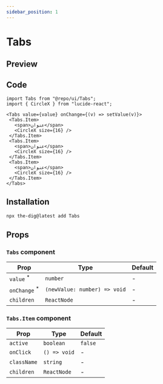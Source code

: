```yaml
---
sidebar_position: 1
---
```


# Tabs

## Preview


<Container className="flex flex-col gap-4">
  <TabsPreview />
</Container>

## Code

```tsx
import Tabs from "@repo/ui/Tabs";
import { CircleX } from "lucide-react";

<Tabs value={value} onChange={(v) => setValue(v)}>
 <Tabs.Item>
   <span>عنوان</span>
   <CircleX size={16} />
 </Tabs.Item>
 <Tabs.Item>
   <span>عنوان</span>
   <CircleX size={16} />
 </Tabs.Item>
 <Tabs.Item>
   <span>عنوان</span>
   <CircleX size={16} />
 </Tabs.Item>
</Tabs>
````

## Installation

```bash
npx the-dig@latest add Tabs
```

## Props

### `Tabs` component

| Prop                                                            | Type                         | Default |
| --------------------------------------------------------------- | -----------------------------| ------- |
| `value` <sup className="text-red-600 text-caption2">\*</sup>    | `number`                     | -       |
| `onChange` <sup className="text-red-600 text-caption2">\*</sup> | `(newValue: number) => void` | -       |
| `children`                                                      | `ReactNode`                  | -       |

### `Tabs.Item` component

| Prop        | Type         | Default |
| ----------- | ------------ | ------- |
| `active`    | `boolean`    | `false` |
| `onClick`   | `() => void` | -       |
| `className` | `string`     | -       |
| `children`  | `ReactNode`  | -       |
